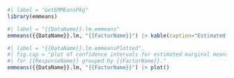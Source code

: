 

```{r}
#| label = "GetEMMEansPkg"
library(emmeans)
```

```{r}
#| label = "{{DataName}}.lm.emmeans"
emmeans({{DataName}}.lm, "{{FactorName}}") |> kable(caption="Estimated marginal means for {{ResponseName}}, grouped by {{FactorName}}.")
```


```{r}
#| label = "{{DataName}}.lm.emmeansPlotted",
#| fig.cap = "plot of confidence intervals for estimated marginal means
#| for {{ResponseName}} grouped by {{FactorName}}."
emmeans({{DataName}}.lm, "{{FactorName}}") |> plot()
```

